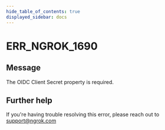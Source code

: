 ```yaml
---
hide_table_of_contents: true
displayed_sidebar: docs
---
```



# ERR_NGROK_1690

## Message

The OIDC Client Secret property is required.

<ErrorDetails error="err_ngrok_1690" />

## Further help

If you're having trouble resolving this error, please reach out to [support@ngrok.com](mailto:support@ngrok.com?subject=Help%20with%20ERR_NGROK_1690)
